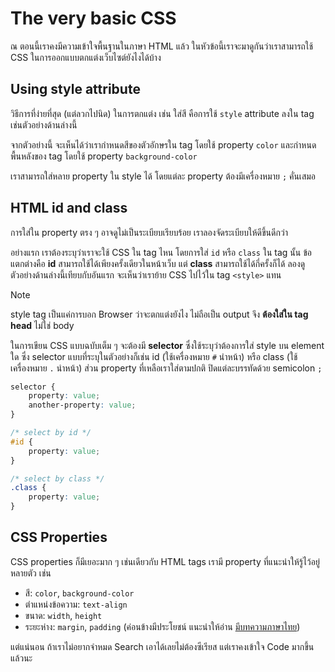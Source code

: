 # The very basic CSS

ณ ตอนนี้เราคงมีความเข้าใจพื้นฐานในภาษา HTML แล้ว ในหัวข้อนี้เราจะมาดูกันว่าเราสามารถใช้ CSS
ในการออกแบบตกแต่งเว็บไซต์ยังไงได้บ้าง

## Using style attribute

วิธีการที่ง่ายที่สุด (แต่ลวกไปนิด) ในการตกแต่ง เช่น ใส่สี คือการใช้ `style` attribute ลงใน tag เช่นตัวอย่างด้านล่างนี้

<RenderSourceEditor id="01-style-attribute" />

จากตัวอย่างนี้ จะเห็นได้ว่าเรากำหนดสีของตัวอักษรใน tag โดยใช้ property `color`
และกำหนดพื้นหลังของ tag โดยใช้ property `background-color` 

เราสามารถใส่หลาย property ใน style ได้ โดยแต่ละ property ต้องมีเครื่องหมาย `;` คั่นเสมอ

## HTML id and class

การใส่ใน property ตรง ๆ อาจดูไม่เป็นระเบียบเรียบร้อย เราลองจัดระเบียบให้ดีขึ้นดีกว่า

อย่างแรก เราต้องระบุว่าเราจะใช้ CSS ใน tag ไหน โดยการใส่ `id` หรือ `class` ใน tag นั้น
ข้อแตกต่างคือ **id** สามารถใช้ได้เพียงครั้งเดียวในหน้าเว็บ แต่ **class** สามารถใช้ได้กี่ครั้งก็ได้
ลองดูตัวอย่างด้านล่างนี้เทียบกับอันแรก จะเห็นว่าเราย้าย CSS ไปไว้ใน tag `<style>` แทน

<RenderSourceEditor id="02-id-class" />

> [!NOTE]
>
> style tag เป็นแค่การบอก Browser ว่าจะตกแต่งยังไง ไม่ถือเป็น output จึง **ต้องใส่ใน tag head** ไม่ใช่ body

ในการเขียน CSS แบบฉบับเต็ม ๆ จะต้องมี **selector** ซึ่งใช้ระบุว่าต้องการใส่ style บน element ใด
ซึ่ง selector แบบที่ระบุในตัวอย่างก็เช่น id (ใช้เครื่องหมาย `#` นำหน้า) หรือ class (ใช้เครื่องหมาย `.` นำหน้า)
ส่วน property ที่เหลือเราใส่ตามปกติ ปิดแต่ละบรรทัดด้วย semicolon `;`

```css
selector {
    property: value;
    another-property: value;
}

/* select by id */
#id {
    property: value;
}

/* select by class */
.class {
    property: value;
}
```

## CSS Properties

CSS properties ก็มีเยอะมาก ๆ เช่นเดียวกับ HTML tags เรามี property ที่แนะนำให้รู้ไว้อยู่หลายตัว เช่น

- สี: `color`, `background-color`
- ตำแหน่งข้อความ: `text-align`
- ขนาด: `width`, `height`
- ระยะห่าง: `margin`, `padding` (ค่อนข้างมีประโยชน์ แนะนำให้อ่าน [มีบทความภาษาไทย](https://iamgique.medium.com/ความแตกต่างของ-margin-และ-padding-ใน-css-50cb254c6ccc))

แต่แน่นอน ถ้าเราไม่อยากจำหมด Search เอาได้เลยไม่ต้องซีเรียส แต่เราคงเข้าใจ Code มากขึ้นแล้วนะ
